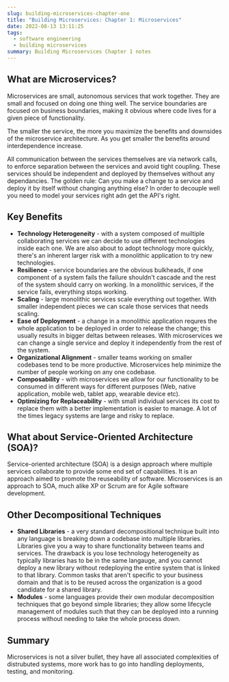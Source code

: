 ```yaml
---
slug: building-microservices-chapter-one
title: "Building Microservices: Chapter 1: Microservices"
date: 2022-08-13 13:11:25
tags:
  - software engineering
  - building microservices
summary: Building Microservices Chapter 1 notes
---
```

## What are Microservices?
Microservices are small, autonomous services that work together. They are small and focused on doing one thing well. The service boundaries are focused on business boundaries, making it obvious where code lives for a given piece of functionality. 

The smaller the service, the more you maximize the benefits and downsides of the microservice architecture. As you get smaller the benefits around interdependence increase. 

All communication between the services themselves are via network calls, to enforce separation between the services and avoid tight coupling. These services should be independent and deployed by themselves without any dependancies. The golden rule: Can you make a change to a service and deploy it by itself without changing anything else? In order to decouple well you need to model your services right adn get the API's right.

## Key Benefits
- **Technology Heterogeneity** - with a system composed of muiltiple collaborating services we can decide to use different technologies inside each one. We are also about to adopt technology more quickly, there's an inherent larger risk with a monolithic application to try new technologies.
- **Resilience** - service boundaries are the obvious bulkheads, if one component of a system fails the failure shouldn't cascade and the rest of the system should carry on working. In a monolithic services, if the service fails, everything stops working.
- **Scaling** - large monolithic services scale everything out together. With smaller independent pieces we can scale those services that needs scaling.
- **Ease of Deployment** - a change in a monolithic application requres the whole application to be deployed in order to release the change; this usually results in bigger deltas between releases. With microservices we can change a single service and deploy it independently from the rest of the system.
- **Organizational Alignment** - smaller teams working on smaller codebases tend to be more productive. Microservices help minimize the number of people working on any one codebase.
- **Composability** - with microservices we allow for our functionality to be consumed in different ways for different purposes (Web, native application, mobile web, tablet app, wearable device etc).
- **Optimizing for Replaceability** - with small individual services its cost to replace them with a better implementation is easier to manage. A lot of the times legacy systems are large and risky to replace.

## What about Service-Oriented Architecture (SOA)?
Service-oriented architecture (SOA) is a design approach where multiple services collaborate to provide some end set of capabilities. It is an approach aimed to promote the reuseability of software. Microservices is an approach to SOA, much alike XP or Scrum are for Agile software development.

## Other Decompositional Techniques
- **Shared Libraries** - a very standard decompositional technique built into any language is breaking down a codebase into multiple libraries. Libraries give you a way to share functionality between teams and services. The drawback is you lose technology heterogeneity as typically libraries has to be in the same langauge, and you cannot deploy a new library without redeploying the entire system that is linked to that library. Common tasks that aren't specific to your business domain and that is to be reused across the organization is a good candidate for a shared library.
- **Modules** - some languages provide their own modular decomposition techniques that go beyond simple libraries; they allow some lifecycle management of modules such that they can be deployed into a running process without needing to take the whole process down.

## Summary
Microservices is not a silver bullet, they have all associated complexities of distrubuted systems, more work has to go into handling deployments, testing, and monitoring.